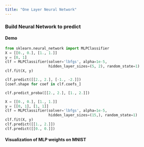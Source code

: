 ```yaml
---
title: "One Layer Neural Network"
---
```


### Build Neural Network to predict

#### Demo 

```python
from sklearn.neural_network import MLPClassifier
X = [[0., 0.], [1., 1.]]
y = [0, 1]
clf = MLPClassifier(solver='lbfgs', alpha=1e-5,
                    hidden_layer_sizes=(5, 2), random_state=1)
clf.fit(X, y)
```

```python
clf.predict([[2., 2.], [-1., -2.]])
[coef.shape for coef in clf.coefs_]

clf.predict_proba([[2., 2.], [1., 2.]])
```

```python
X = [[0., 0.], [1., 1.]]
y = [[0, 1], [1, 1]]
clf = MLPClassifier(solver='lbfgs', alpha=1e-5,
                    hidden_layer_sizes=(15,), random_state=1)
clf.fit(X, y)
clf.predict([[1., 2.]])
clf.predict([[0., 0.]])

```

#### Visualization of MLP weights on MNIST
